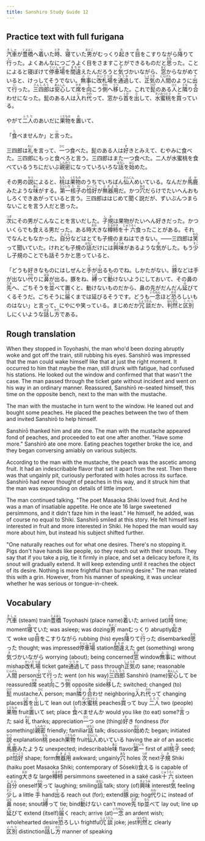 ```yaml
---
title: Sanshiro Study Guide 12
---
```


## Practice text with full furigana

<p>
<ruby><rb>汽車</rb><rt>きしゃ</rt></ruby>が<ruby><rb>豊橋</rb><rt>とよはし</rt></ruby>へ<ruby><rb>着</rb><rt>つ</rt></ruby>いた<ruby><rb>時</rb><rt>とき</rt></ruby>、<ruby><rb>寝</rb><rt>ね</rt></ruby>ていた<ruby><rb>男</rb><rt>おとこ</rt></ruby>がむっくり<ruby><rb>起</rb><rt>お</rt></ruby>きて<ruby><rb>目</rb><rt>め</rt></ruby>をこすりながら<ruby><rb>降</rb><rt>お</rt></ruby>りて<ruby><rb>行</rb><rt>い</rt></ruby>った。よくあんなにつごうよく目をさますことができるものだと<ruby><rb>思</rb><rt>おも</rt></ruby>った。ことによると寝ぼけて<ruby><rb>停車場</rb><rt>ていしゃば</rt></ruby>を<ruby><rb>間違</rb><rt>まちが</rt></ruby>えたんだろうと<ruby><rb>気</rb><rt>き</rt></ruby>づかいながら、<ruby><rb>窓</rb><rt>まど</rt></ruby>からながめていると、けっしてそうでない。<ruby><rb>無事</rb><rt>ぶじ</rt></ruby>に<ruby><rb>改札場</rb><rt>かいさつば</rt></ruby>を<ruby><rb>通過</rb><rt>つうか</rt></ruby>して、<ruby><rb>正気</rb><rt>しょうき</rt></ruby>の<ruby><rb>人間</rb><rt>にんげん</rt></ruby>のように<ruby><rb>出</rb><rt>で</rt></ruby>て<ruby><rb>行</rb><rt>い</rt></ruby>った。<ruby><rb>三四郎</rb><rt>さんしろう</rt></ruby>は<ruby><rb>安心</rb><rt>あんしん</rt></ruby>して<ruby><rb>席</rb><rt>せき</rt></ruby>を<ruby><rb>向</rb><rt>む</rt></ruby>こう<ruby><rb>側</rb><rt>がわ</rt></ruby>へ<ruby><rb>移</rb><rt>うつ</rt></ruby>した。これで<ruby><rb>髭</rb><rt>ひげ</rt></ruby>のある<ruby><rb>人</rb><rt>ひと</rt></ruby>と<ruby><rb>隣</rb><rt>とな</rt></ruby>り<ruby><rb>合</rb><rt>あ</rt></ruby>わせになった。髭のある人は<ruby><rb>入</rb><rt>い</rt></ruby>れ<ruby><rb>代</rb><rt>かわ</rt></ruby>って、窓から<ruby><rb>首</rb><rt>くび</rt></ruby>を<ruby><rb>出</rb><rt>だ</rt></ruby>して、<ruby><rb>水蜜桃</rb><rt>すいみつとう</rt></ruby>を<ruby><rb>買</rb><rt>か</rt></ruby>っている。
</p>

<p>
やがて<ruby><rb>二人</rb><rt>ふたり</rt></ruby>のあいだに<ruby><rb>果物</rb><rt>くだもの</rt></ruby>を<ruby><rb>置</rb><rt>お</rt></ruby>いて、
</p>

<p>
「<ruby><rb>食</rb><rt>た</rt></ruby>べませんか」と<ruby><rb>言</rb><rt>い</rt></ruby>った。
</p>

<p>
三四郎は<ruby><rb>礼</rb><rt>れい</rt></ruby>を言って、<ruby><rb>一</rb><rt>ひと</rt></ruby>つ食べた。髭のある人は<ruby><rb>好</rb><rt>す</rt></ruby>きとみえて、むやみに食べた。三四郎にもっと食べろと言う。三四郎はまた一つ食べた。二人が水蜜桃を食べているうちにだいぶ<ruby><rb>親密</rb><rt>しんみつ</rt></ruby>になっていろいろな<ruby><rb>話</rb><rt>はなし</rt></ruby>を<ruby><rb>始</rb><rt>はじ</rt></ruby>めた。
</p>

<p>
その男の<ruby><rb>説</rb><rt>せつ</rt></ruby>によると、<ruby><rb>桃</rb><rt>もも</rt></ruby>は<ruby><rb>果物</rb><rt>くだもの</rt></ruby>のうちでいちばん<ruby><rb>仙人</rb><rt>せんにん</rt></ruby>めいている。なんだか<ruby><rb>馬鹿</rb><rt>ばか</rt></ruby>みたような<ruby><rb>味</rb><rt>あじ</rt></ruby>がする。<ruby><rb>第一</rb><rt>だいいち</rt></ruby><ruby><rb>核子</rb><rt>たね</rt></ruby>の<ruby><rb>恰好</rb><rt>かっこう</rt></ruby>が<ruby><rb>無器用</rb><rt>ぶきよう</rt></ruby>だ。かつ<ruby><rb>穴</rb><rt>あな</rt></ruby>だらけでたいへんおもしろくできあがっていると言う。三四郎ははじめて聞く説だが、ずいぶんつまらないことを言う人だと思った。
</p>

<p>
<ruby><rb>次</rb><rt>つぎ</rt></ruby>にその男がこんなことを言いだした。<ruby><rb>子規</rb><rt>しき</rt></ruby>は果物がたいへん好きだった。かついくらでも<ruby><rb>食</rb><rt>く</rt></ruby>える男だった。ある時<ruby><rb>大</rb><rt>おお</rt></ruby>きな<ruby><rb>樽柿</rb><rt>たるがき</rt></ruby>を<ruby><rb>十六</rb><rt>じゅうろく</rt></ruby>食ったことがある。それでなんともなかった。<ruby><rb>自分</rb><rt>じぶん</rt></ruby>などはとても子規のまねはできない。――三四郎は<ruby><rb>笑</rb><rt>わら</rt></ruby>って聞いていた。けれども子規の<ruby><rb>話</rb><rt>はなし</rt></ruby>だけには<ruby><rb>興味</rb><rt>きょうみ</rt></ruby>があるような<ruby><rb>気</rb><rt>き</rt></ruby>がした。もう<ruby><rb>少</rb><rt>すこ</rt></ruby>し子規のことでも話そうかと思っていると、
</p>

<p>
「どうも好きなものにはしぜんと<ruby><rb>手</rb><rt>て</rt></ruby>が<ruby><rb>出</rb><rt>で</rt></ruby>るものでね。しかたがない。<ruby><rb>豚</rb><rt>ぶた</rt></ruby>などは手が出ない<ruby><rb>代</rb><rt>かわ</rt></ruby>りに<ruby><rb>鼻</rb><rt>はな</rt></ruby>が出る。豚をね、<ruby><rb>縛</rb><rt>しば</rt></ruby>って<ruby><rb>動</rb><rt>うご</rt></ruby>けないようにしておいて、その鼻の<ruby><rb>先</rb><rt>さき</rt></ruby>へ、ごちそうを<ruby><rb>並</rb><rt>なら</rt></ruby>べて置くと、動けないものだから、鼻の先がだんだん<ruby><rb>延</rb><rt>の</rt></ruby>びてくるそうだ。ごちそうに<ruby><rb>届</rb><rt>とど</rt></ruby>くまでは延びるそうです。どうも<ruby><rb>一念</rb><rt>いちねん</rt></ruby>ほど<ruby><rb>恐</rb><rt>おそ</rt></ruby>ろしいものはない」と言って、にやにや笑っている。まじめだか<ruby><rb>冗談</rb><rt>じょうだん</rt></ruby>だか、<ruby><rb>判然</rb><rt>はんぜん</rt></ruby>と<ruby><rb>区別</rb><rt>くべつ</rt></ruby>しにくいような<ruby><rb>話</rb><rt>はな</rt></ruby>し<ruby><rb>方</rb><rt>かた</rt></ruby>である。
</p>


## Rough translation

When they stopped in Toyohashi, the man who'd been dozing abruptly woke and got off the train, still rubbing his eyes. Sanshirō was impressed that the man could wake himself like that at just the right moment. It occurred to him that maybe the man, still drunk with fatigue, had confused his stations. He looked out the window and confirmed that that wasn't the case. The man passed through the ticket gate without incident and went on his way in an ordinary manner. Reassured, Sanshirō re-seated himself, this time on the opposite bench, next to the man with the mustache.

The man with the mustache in turn went to the window. He leaned out and bought some peaches. He placed the peaches between the two of them and invited Sanshirō to help himself.

Sanshirō thanked him and ate one. The man with the mustache appeared fond of peaches, and proceeded to eat one after another. "Have some more." Sanshirō ate one more. Eating peaches together broke the ice, and they began conversing amiably on various subjects.

According to the man with the mustache, the peach was the ascetic among fruit. It had an indescribable flavor that set it apart from the rest. Then there was that ungainly pit, curiously perforated with holes across its surface. Sanshirō had never thought of peaches in this way, and it struck him that the man was expounding on details of little import.

The man continued talking. "The poet Masaoka Shiki loved fruit. And he was a man of insatiable appetite. He once ate 16 large sweetened persimmons, and it didn't faze him in the least." He himself, he added, was of course no equal to Shiki. Sanshirō smiled at this story. He felt himself less interested in fruit and more interested in Shiki. He hoped the man would say more about him, but instead his subject shifted further.

"One naturally reaches out for what one desires. There's no stopping it. Pigs don't have hands like people, so they reach out with their snouts. They say that if you take a pig, tie it firmly in place, and set a delicacy before it, its snout will gradually extend. It will keep extending until it reaches the object of its desire. Nothing is more frightful than burning desire." The man related this with a grin. However, from his manner of speaking, it was unclear whether he was serious or tongue-in-cheek.    


## Vocabulary

<p>
<span class="vocabstudy"><ruby><rb>汽車</rb><rt>きしゃ</rt></ruby>&nbsp;(steam) train</span><span class="vocabstudy"><ruby><rb>豊橋</rb><rt>とよはし</rt></ruby>&nbsp;Toyohashi (place name)</span><span class="vocabstudy"><ruby><rb>着</rb><rt>つ</rt></ruby>いた&nbsp;arrived (at)</span><span class="vocabstudy"><ruby><rb>時</rb><rt>とき</rt></ruby>&nbsp;time; moment</span><span class="vocabstudy"><ruby><rb>寝</rb><rt>ね</rt></ruby>ていた&nbsp;was asleep; was dozing</span><span class="vocabstudy"><ruby><rb>男</rb><rt>おとこ</rt></ruby>&nbsp;man</span><span class="vocabstudy">むっくり&nbsp;abruptly</span><span class="vocabstudy"><ruby><rb>起</rb><rt>お</rt></ruby>きて&nbsp;woke up</span><span class="vocabstudy"><ruby><rb>目</rb><rt>め</rt></ruby>をこすりながら&nbsp;rubbing (his) eyes</span><span class="vocabstudy"><ruby><rb>降</rb><rt>お</rt></ruby>りて<ruby><rb>行</rb><rt>い</rt></ruby>った&nbsp;disembarked</span><span class="vocabstudy"><ruby><rb>思</rb><rt>おも</rt></ruby>った&nbsp;thought; was impressed</span><span class="vocabstudy"><ruby><rb>停車場</rb><rt>ていしゃば</rt></ruby>&nbsp;station</span><span class="vocabstudy"><ruby><rb>間違</rb><rt>まちが</rt></ruby>えた&nbsp;get (something) wrong</span><span class="vocabstudy"><ruby><rb>気</rb><rt>き</rt></ruby>づかいながら&nbsp;worrying (about); being concerned</span><span class="vocabstudy"><ruby><rb>窓</rb><rt>まど</rt></ruby>&nbsp;window</span><span class="vocabstudy"><ruby><rb>無事</rb><rt>ぶじ</rt></ruby>に&nbsp;without mishap</span><span class="vocabstudy"><ruby><rb>改札場</rb><rt>かいさつば</rt></ruby>&nbsp;ticket gate</span><span class="vocabstudy"><ruby><rb>通過</rb><rt>つうか</rt></ruby>して&nbsp;pass through</span><span class="vocabstudy"><ruby><rb>正気</rb><rt>しょうき</rt></ruby>の&nbsp;sane; reasonable</span><span class="vocabstudy"><ruby><rb>人間</rb><rt>にんげん</rt></ruby>&nbsp;person</span><span class="vocabstudy"><ruby><rb>出</rb><rt>で</rt></ruby>て<ruby><rb>行</rb><rt>い</rt></ruby>った&nbsp;went (on his way)</span><span class="vocabstudy"><ruby><rb>三四郎</rb><rt>さんしろう</rt></ruby>&nbsp;Sanshirō (name)</span><span class="vocabstudy"><ruby><rb>安心</rb><rt>あんしん</rt></ruby>して&nbsp;be reassured</span><span class="vocabstudy"><ruby><rb>席</rb><rt>せき</rt></ruby>&nbsp;seat</span><span class="vocabstudy"><ruby><rb>向</rb><rt>む</rt></ruby>こう<ruby><rb>側</rb><rt>がわ</rt></ruby>&nbsp;opposite side</span><span class="vocabstudy"><ruby><rb>移</rb><rt>うつ</rt></ruby>した&nbsp;switched; changed (to)</span><span class="vocabstudy"><ruby><rb>髭</rb><rt>ひげ</rt></ruby>&nbsp;mustache</span><span class="vocabstudy"><ruby><rb>人</rb><rt>ひと</rt></ruby>&nbsp;person; man</span><span class="vocabstudy"><ruby><rb>隣</rb><rt>とな</rt></ruby>り<ruby><rb>合</rb><rt>あ</rt></ruby>わせ&nbsp;neighboring</span><span class="vocabstudy"><ruby><rb>入</rb><rt>い</rt></ruby>れ<ruby><rb>代</rb><rt>かわ</rt></ruby>って&nbsp;changing places</span><span class="vocabstudy"><ruby><rb>首</rb><rt>くび</rt></ruby>を<ruby><rb>出</rb><rt>だ</rt></ruby>して&nbsp;lean out (of)</span><span class="vocabstudy"><ruby><rb>水蜜桃</rb><rt>すいみつとう</rt></ruby>&nbsp;peaches</span><span class="vocabstudy"><ruby><rb>買</rb><rt>か</rt></ruby>って&nbsp;buy</span>
<span class="vocabstudy"><ruby><rb>二人</rb><rt>ふたり</rt></ruby>&nbsp;two (people)</span><span class="vocabstudy"><ruby><rb>果物</rb><rt>くだもの</rt></ruby>&nbsp;fruit</span><span class="vocabstudy"><ruby><rb>置</rb><rt>お</rt></ruby>いて&nbsp;set; place</span>
<span class="vocabstudy"><ruby><rb>食</rb><rt>た</rt></ruby>べませんか&nbsp;would you like (to eat) some?</span><span class="vocabstudy"><ruby><rb>言</rb><rt>い</rt></ruby>った&nbsp;said</span>
<span class="vocabstudy"><ruby><rb>礼</rb><rt>れい</rt></ruby>&nbsp;thanks; appreciation</span><span class="vocabstudy"><ruby><rb>一</rb><rt>ひと</rt></ruby>つ&nbsp;one (thing)</span><span class="vocabstudy"><ruby><rb>好</rb><rt>す</rt></ruby>き&nbsp;fondness (for something)</span><span class="vocabstudy"><ruby><rb>親密</rb><rt>しんみつ</rt></ruby>&nbsp;friendly; familiar</span><span class="vocabstudy"><ruby><rb>話</rb><rt>はなし</rt></ruby>&nbsp;talk; discussion</span><span class="vocabstudy"><ruby><rb>始</rb><rt>はじ</rt></ruby>めた&nbsp;began; initiated</span>
<span class="vocabstudy"><ruby><rb>説</rb><rt>せつ</rt></ruby>&nbsp;explanation</span><span class="vocabstudy"><ruby><rb>桃</rb><rt>もも</rt></ruby>&nbsp;peach</span><span class="vocabstudy"><ruby><rb>果物</rb><rt>くだもの</rt></ruby>&nbsp;fruit</span><span class="vocabstudy"><ruby><rb>仙人</rb><rt>せんにん</rt></ruby>めいている&nbsp;having the air of an ascetic</span><span class="vocabstudy"><ruby><rb>馬鹿</rb><rt>ばか</rt></ruby>みたような&nbsp;unexpected; indescribable</span><span class="vocabstudy"><ruby><rb>味</rb><rt>あじ</rt></ruby>&nbsp;flavor</span><span class="vocabstudy"><ruby><rb>第一</rb><rt>だいいち</rt></ruby>&nbsp;first of all</span><span class="vocabstudy"><ruby><rb>核子</rb><rt>たね</rt></ruby>&nbsp;seed; pit</span><span class="vocabstudy"><ruby><rb>恰好</rb><rt>かっこう</rt></ruby>&nbsp;shape; form</span><span class="vocabstudy"><ruby><rb>無器用</rb><rt>ぶきよう</rt></ruby>&nbsp;awkward; ungainly</span><span class="vocabstudy"><ruby><rb>穴</rb><rt>あな</rt></ruby>&nbsp;holes</span>
<span class="vocabstudy"><ruby><rb>次</rb><rt>つぎ</rt></ruby>&nbsp;next</span><span class="vocabstudy"><ruby><rb>子規</rb><rt>しき</rt></ruby>&nbsp;Shiki (haiku poet Masaoka Shiki; contemporary of Sōseki)</span><span class="vocabstudy"><ruby><rb>食</rb><rt>く</rt></ruby>える&nbsp;is capable of eating</span><span class="vocabstudy"><ruby><rb>大</rb><rt>おお</rt></ruby>きな&nbsp;large</span><span class="vocabstudy"><ruby><rb>樽柿</rb><rt>たるがき</rt></ruby>&nbsp;persimmons sweetened in a saké cask</span><span class="vocabstudy"><ruby><rb>十六</rb><rt>じゅうろく</rt></ruby>&nbsp;sixteen</span><span class="vocabstudy"><ruby><rb>自分</rb><rt>じぶん</rt></ruby>&nbsp;oneself</span><span class="vocabstudy"><ruby><rb>笑</rb><rt>わら</rt></ruby>って&nbsp;laughing; smiling</span><span class="vocabstudy"><ruby><rb>話</rb><rt>はなし</rt></ruby>&nbsp;talk; story (of)</span><span class="vocabstudy"><ruby><rb>興味</rb><rt>きょうみ</rt></ruby>&nbsp;interest</span><span class="vocabstudy"><ruby><rb>気</rb><rt>き</rt></ruby>&nbsp;feeling</span><span class="vocabstudy"><ruby><rb>少</rb><rt>すこ</rt></ruby>し&nbsp;a little</span>
<span class="vocabstudy"><ruby><rb>手</rb><rt>て</rt></ruby>&nbsp;hand</span><span class="vocabstudy"><ruby><rb>出</rb><rt>で</rt></ruby>る&nbsp;reach out (for); extend</span><span class="vocabstudy"><ruby><rb>豚</rb><rt>ぶた</rt></ruby>&nbsp;pig; hog</span><span class="vocabstudy"><ruby><rb>代</rb><rt>かわ</rt></ruby>りに&nbsp;instead of</span><span class="vocabstudy"><ruby><rb>鼻</rb><rt>はな</rt></ruby>&nbsp;nose; snout</span><span class="vocabstudy"><ruby><rb>縛</rb><rt>しば</rt></ruby>って&nbsp;tie; bind</span><span class="vocabstudy"><ruby><rb>動</rb><rt>うご</rt></ruby>けない&nbsp;can't move</span><span class="vocabstudy"><ruby><rb>先</rb><rt>さき</rt></ruby>&nbsp;tip</span><span class="vocabstudy"><ruby><rb>並</rb><rt>なら</rt></ruby>べて&nbsp;lay out; line up</span><span class="vocabstudy"><ruby><rb>延</rb><rt>の</rt></ruby>びて&nbsp;extend (itself)</span><span class="vocabstudy"><ruby><rb>届</rb><rt>とど</rt></ruby>く&nbsp;reach; arrive (at)</span><span class="vocabstudy"><ruby><rb>一念</rb><rt>いちねん</rt></ruby>&nbsp;an ardent wish; wholehearted desire</span><span class="vocabstudy"><ruby><rb>恐</rb><rt>おそ</rt></ruby>ろしい&nbsp;frightful</span><span class="vocabstudy"><ruby><rb>冗談</rb><rt>じょうだん</rt></ruby>&nbsp;joke; jest</span><span class="vocabstudy"><ruby><rb>判然</rb><rt>はんぜん</rt></ruby>と&nbsp;clearly</span><span class="vocabstudy"><ruby><rb>区別</rb><rt>くべつ</rt></ruby>&nbsp;distinction</span><span class="vocabstudy"><ruby><rb>話</rb><rt>はな</rt></ruby>し<ruby><rb>方</rb><rt>かた</rt></ruby>&nbsp;manner of speaking</span>
</p>
